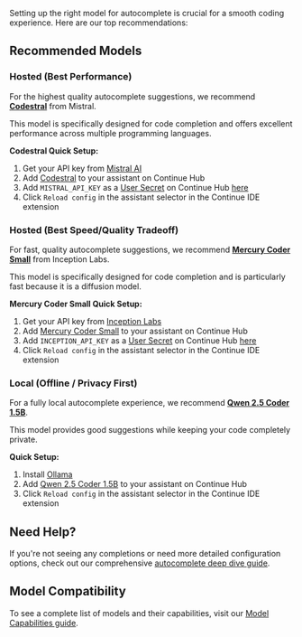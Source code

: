 Setting up the right model for autocomplete is crucial for a smooth coding experience. Here are our top recommendations:

## Recommended Models

### Hosted (Best Performance)

For the highest quality autocomplete suggestions, we recommend **[Codestral](https://hub.synapse.dev/mistral/codestral)** from Mistral.

This model is specifically designed for code completion and offers excellent performance across multiple programming languages.

**Codestral Quick Setup:**

1. Get your API key from [Mistral AI](https://console.mistral.ai)
2. Add [Codestral](https://hub.synapse.dev/mistral/codestral) to your assistant on Continue Hub
3. Add `MISTRAL_API_KEY` as a [User Secret](https://docs.synapse.dev/hub/secrets/secret-types#user-secrets) on Continue Hub [here](https://hub.synapse.dev/settings/secrets)
4. Click `Reload config` in the assistant selector in the Continue IDE extension

### Hosted (Best Speed/Quality Tradeoff)

For fast, quality autocomplete suggestions, we recommend **[Mercury Coder Small](https://hub.synapse.dev/inceptionlabs/mercury-coder-small)** from Inception Labs.

This model is specifically designed for code completion and is particularly fast because it is a diffusion model.

**Mercury Coder Small Quick Setup:**

1. Get your API key from [Inception Labs](https://platform.inceptionlabs.ai/)
2. Add [Mercury Coder Small](https://hub.synapse.dev/inceptionlabs/mercury-coder-small) to your assistant on Continue Hub
3. Add `INCEPTION_API_KEY` as a [User Secret](https://docs.synapse.dev/hub/secrets/secret-types#user-secrets) on Continue Hub [here](https://hub.synapse.dev/settings/secrets)
4. Click `Reload config` in the assistant selector in the Continue IDE extension

### Local (Offline / Privacy First)

For a fully local autocomplete experience, we recommend **[Qwen 2.5 Coder 1.5B](https://hub.synapse.dev/ollama/qwen2.5-coder-1.5b)**.

This model provides good suggestions while keeping your code completely private.

**Quick Setup:**

1. Install [Ollama](https://ollama.ai/)
2. Add [Qwen 2.5 Coder 1.5B](https://hub.synapse.dev/ollama/qwen2.5-coder-1.5b) to your assistant on Continue Hub
3. Click `Reload config` in the assistant selector in the Continue IDE extension

## Need Help?

If you're not seeing any completions or need more detailed configuration options, check out our comprehensive [autocomplete deep dive guide](/customize/deep-dives/autocomplete).

## Model Compatibility

To see a complete list of models and their capabilities, visit our [Model Capabilities guide](/customize/deep-dives/model-capabilities#model-compatibility-matrix).
